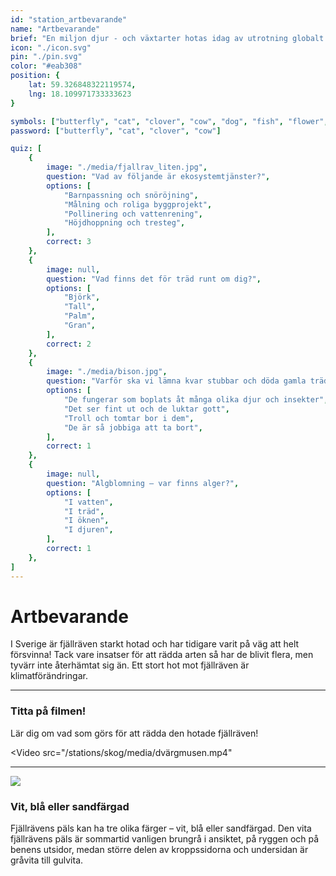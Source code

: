 ```yaml
---
id: "station_artbevarande"
name: "Artbevarande"
brief: "En miljon djur - och växtarter hotas idag av utrotning globalt och bara i Sverige riskerar minst tvåtusen arter att försvinna. Flera av Skansens djur ingår eller har ingått i olika former av bevarandeprojekt – fjällräven är ett av dem."
icon: "./icon.svg"
pin: "./pin.svg"
color: "#eab308"
position: {
    lat: 59.326848322119574,
    lng: 18.109971733333623
}

symbols: ["butterfly", "cat", "clover", "cow", "dog", "fish", "flower", "fox", "frog"]
password: ["butterfly", "cat", "clover", "cow"]

quiz: [
    {
        image: "./media/fjallrav_liten.jpg",
        question: "Vad av följande är ekosystemtjänster?",
        options: [
            "Barnpassning och snöröjning",
            "Målning och roliga byggprojekt",
            "Pollinering och vattenrening",
            "Höjdhoppning och tresteg",
        ],
        correct: 3
    },
    {
        image: null,
        question: "Vad finns det för träd runt om dig?",
        options: [
            "Björk",
            "Tall",
            "Palm",
            "Gran",
        ],
        correct: 2
    },
    {
        image: "./media/bison.jpg",
        question: "Varför ska vi lämna kvar stubbar och döda gamla träd när vi avverkar skog?",
        options: [
            "De fungerar som boplats åt många olika djur och insekter",
            "Det ser fint ut och de luktar gott",
            "Troll och tomtar bor i dem",
            "De är så jobbiga att ta bort",
        ],
        correct: 1
    },
    {
        image: null,
        question: "Algblomning – var finns alger?",
        options: [
            "I vatten",
            "I träd",
            "I öknen",
            "I djuren",
        ],
        correct: 1
    },
]
---
```


# Artbevarande

I Sverige är fjällräven starkt hotad och har tidigare varit på väg att helt försvinna! Tack vare insatser för att rädda arten så har de blivit flera, men tyvärr inte återhämtat sig än. Ett stort hot mot fjällräven är klimatförändringar.

----------------

### Titta på filmen!
Lär dig om vad som görs för att rädda den hotade fjällräven!

<Video
    src="/stations/skog/media/dvärgmusen.mp4"
></Video>

----------------

<img
     src="/stations/artbevarande/media/fjallrav_liten.jpg">
</img>

### Vit, blå eller sandfärgad
Fjällrävens päls kan ha tre olika färger – vit, blå eller sandfärgad. Den vita fjällrävens päls är sommartid vanligen brungrå i ansiktet, på ryggen och på benens utsidor, medan större delen av kroppssidorna och undersidan är gråvita till gulvita.
